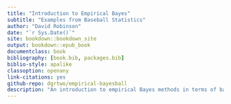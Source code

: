 ```yaml
--- 
title: "Introduction to Empirical Bayes"
subtitle: "Examples from Baseball Statistics"
author: "David Robinson"
date: "`r Sys.Date()`"
site: bookdown::bookdown_site
output: bookdown::epub_book
documentclass: book
bibliography: [book.bib, packages.bib]
biblio-style: apalike
classoption: openany
link-citations: yes
github-repo: dgrtwo/empirical-bayesball
description: "An introduction to empirical Bayes methods in terms of batting averages in baseball statistics."
---
```

